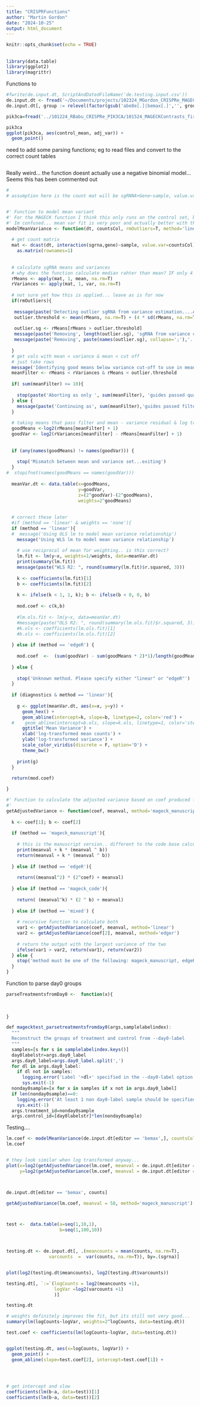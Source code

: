 ```yaml
---
title: "CRISPRFunctions"
author: "Martin Gordon"
date: "2024-10-25"
output: html_document
---
```


```r
knitr::opts_chunk$set(echo = TRUE)
```

## 

```r
library(data.table)
library(ggplot2)
library(magrittr)
```

Functions to 

```r
#fwrite(de.input.dt, ScriptAndDatedFileName('de.testing.input.csv'))
de.input.dt <- fread('~/Documents/projects/102324_MGordon_CRISPRe_MAGECK_Testing/MAGECK_playground_data/2024_10_25_de.testing.input.csv')
de.input.dt[, group := relevel(factor(gsub('abe8e[.]|bemax[.]','', group)), ref='Librep.day0')]

pik3ca=fread('../101224_RBabu_CRISPRe_PIK3CA/101524_MAGECKContrasts_firstPass_data/2024_10_16_PWcomparisonsVsLibDay0.firstpass.csv')

pik3ca
ggplot(pik3ca, aes(control_mean, adj_var)) +
  geom_point()
```
need to add some parsing functions; eg to read files and convert to the correct count tables

```r

```

Really weird... the function doesnt actually use a negative binomial model...
Seems this has been commented out

```r
#
# assumption here is the count mat will be sgRNNA+Gene~sample, value.var


#' Function to model mean variant 
#' For the MAGECK function I think this only runs on the control set, but we can expand it....
#' Im confused... mean var fit is very poor and actually better with the OLS vs WLS!! Need to investigate...
modelMeanVariance <- function(dt, countsCol, rmOutliers=T, method='linear', weights=NULL, diagnostics=T){
  
  # get count matrix
  mat <- dcast(dt, interaction(sgrna,gene)~sample, value.var=countsCol) %>% 
    as.matrix(rownames=1)
    
  
  # calculate sgRNA means and variances
  # why does the function calculate median rahter than mean? IF only 4 col doesnt make much sense....
  rMeans <- apply(mat, 1, mean, na.rm=T)
  rVariances <- apply(mat, 1, var, na.rm=T)
  
  # not sure yet how this is applied... leave as is for now
  if(rmOutliers){
    
   message(paste('Detecting outlier sgRNA from variance estimation....Average read count:', mean(rMeans),', variance:', var(rMeans)))
   outlier.threshold <- mean(rMeans, na.rm=T) + (4 * sd(rMeans, na.rm=T))
   
   outlier.sg <- rMeans[rMeans > outlier.threshold]
   message(paste('Removing', length(outlier.sg), 'sgRNA from variance calculation..'))
   message(paste('Removing', paste(names(outlier.sg), collapse=';'),'....'))
   
  }
  # get vals with mean < variance & mean < cut off
  # just take rows
  message('Identifying good means below variance cut-off to use in mean-variance modelling')
  meanFilter <- rMeans < rVariances & rMeans < outlier.threshold
  
  if( sum(meanFilter) <= 10){
    
    stop(paste('Aborting as only ', sum(meanFilter), 'guides passed quality fitlering'))
  } else {
    message(paste('Continuing as', sum(meanFilter),'guides passed filter'))
  }
  
  # taking means that pass filter and mean - variance residual & log transform
  goodMeans <-log2(rMeans[meanFilter] + 1)
  goodVar <- log2(rVariances[meanFilter] - rMeans[meanFilter] + 1)
  
  
  if (any(names(goodMeans) != names(goodVar))) {
    
    stop('Mismatch between mean and variance set...exiting')
  }
#  stopifnot(names(goodMeans == names(goodVar)))
  
  meanVar.dt <- data.table(x=goodMeans,
                           y=goodVar,
                           z=(2^goodVar)-(2^goodMeans),
                           weights=2^goodMeans)
  
  
  # correct these later
  #if (method == 'linear' & weights == 'none'){
  if (method == 'linear'){
  #  message('Using OLS lm to model mean variance relationship')
    message('Using WLS lm to model mean variance relationship')
    
    # use reciprocal of mean for weighting.. is this correct?
    lm.fit <- lm(y~x, weights=1/weights, data=meanVar.dt)
    print(summary(lm.fit))
    message(paste("WLS R2: ", round(summary(lm.fit)$r.squared, 3)))
    
    k <- coefficients(lm.fit)[1]
    b <- coefficients(lm.fit)[2]
    
    k <- ifelse(k < 1, 1, k); b <- ifelse(b < 0, 0, b)
    
    mod.coef <- c(k,b)
    
    #lm.ols.fit <- lm(y~x, data=meanVar.dt)
    #message(paste("OLS R2: ", round(summary(lm.ols.fit)$r.squared, 3)))
    #k.ols <- coefficients(lm.ols.fit)[1]
    #b.ols <- coefficients(lm.ols.fit)[2]
    
  } else if (method == 'edgeR') {
    
    mod.coef  <-  (sum(goodVar) - sum(goodMeans * 2)*1)/length(goodMeans)
    
  } else {
    
    stop('Unknown method. Please specify either "linear" or "edgeR"')
  }
  
  if (diagnostics & method == 'linear'){
    
    g <- ggplot(meanVar.dt, aes(x=x, y=y)) +
      geom_hex() +
      geom_abline(intercept=k, slope=b, linetype=2, color='red') +
  #    geom_abline(intercept=b.ols, slope=k.ols, linetype=1, color='steelblue') +
      ggtitle('Mean Variance') +
      xlab('log-transformed mean counts') +
      ylab('log-transformed variance') +
      scale_color_viridis(discrete = F, option='D') +
      theme_bw()
    
    print(g)
  }
  
  return(mod.coef)

}
```

```r
#' Function to calculate the adjusted variance based on coef produced from the lm model
#' 
getAdjustedVariance <- function(coef, meanval, method='mageck_manuscript'){
  
  k <- coef[1]; b <- coef[2]
  
  if (method == 'mageck_manuscript'){
    
    # this is the manuscript version.. different to the code base calculation
    print(meanval + k * (meanval ^ b))
    return(meanval + k * (meanval ^ b))
    
  } else if (method == 'edgeR'){
    
    return((meanval^2) * (2^coef) + meanval)
    
  } else if (method == 'mageck_code'){
    
    return( (meanval^k) * (2 ^ b) + meanval)
    
  } else if (method == 'mixed') {
    
    # recursive function to calculate both
    var1 <- getAdjustedVariance(coef, meanval, method='linear')
    var2 <- getAdjustedVariance(coef[2], meanval, method='edger')
    
    # return the output with the largest variance of the two
    ifelse(var1 > var2, return(var1), return(var2))
  } else {
    stop('method must be one of the following: mageck_manuscript, edgeR, mixed, mageck_code')
  }
}
```

Function to parse day0 groups

```r

parseTreatmentsfromDay0 <-  function(x){
  
  
  
}

def magecktest_parsetreatmentsfromday0(args,samplelabelindex):
  """
  Reconstruct the groups of treatment and control from --day0-label
  """
  samples=[s for s in samplelabelindex.keys()]
  day0labelstr=args.day0_label
  args.day0_label=args.day0_label.split(',')
  for dl in args.day0_label:
    if dl not in samples:
      logging.error('Label '+dl+' specified in the --day0-label option does not match count table. Please double check.')
      sys.exit(-1)
  nonday0sample=[x for x in samples if x not in args.day0_label]
  if len(nonday0sample)==0:
    logging.error('At least 1 non day0-label sample should be specified.')
    sys.exit(-1)
  args.treatment_id=nonday0sample
  args.control_id=[day0labelstr]*len(nonday0sample)
```


Testing....

```r
lm.coef <- modelMeanVariance(de.input.dt[editor == 'bemax',], countsCol = 'counts', method='linear')
lm.coef


# they look similar when log transformed anyway...
plot(x=log2(getAdjustedVariance(lm.coef, meanval = de.input.dt[editor == 'bemax', counts], method='mageck_code')),
     y=log2(getAdjustedVariance(lm.coef, meanval = de.input.dt[editor == 'bemax', counts], method='mageck_manuscript')))



de.input.dt[editor == 'bemax', counts]

getAdjustedVariance(lm.coef, meanval = 58, method='mageck_manuscript')



test <-  data.table(a=seq(1,10,1), 
                    b=seq(1,100,10))



testing.dt <- de.input.dt[, .(meancounts = mean(counts, na.rm=T), 
                varcounts  =  var(counts, na.rm=T)), by=.(sgrna)]


plot(log2(testing.dt$meancounts), log2(testing.dt$varcounts))

testing.dt[, `:=`(logCounts = log2(meancounts +1),
                  logVar =log2(varcounts +1)
                  )]

testing.dt

# weights definitely improves the fit, but its still not very good...
summary(lm(logCounts~logVar, weights=2^logCounts, data=testing.dt))

test.coef <- coefficients(lm(logCounts~logVar, data=testing.dt))


ggplot(testing.dt, aes(x=logCounts, logVar)) +
  geom_point() +
  geom_abline(slope=test.coef[2], intercept=test.coef[1]) +
  



# get intercept and slow
coefficients(lm(b~a, data=test))[1]
coefficients(lm(b~a, data=test))[2]


```



